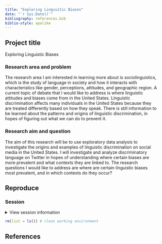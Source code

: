 ```yaml
---
title: "Exploring Linguistic Biases"
date: "`r Sys.Date()`"
bibliography: references.bib
biblio-style: apalike
---
```


## Project title

Exploring Linguistic Biases 

### Research area and problem
The research area I am interested in learning more about is sociolinguistics, which is the study of language in society and how it interacts with characteristics like gender, perceptions, attitudes, and geographic region. A current topic of debate that I would like to address is where linguistic attitudes and biases come from in the United States. Linguistic discrimination affects many individuals in the United States because they are treated differently based on how they speak. There is still information to be learned about the patterns and origins of linguistic discrimination, in hopes of figuring out what we can do to prevent it.

### Research aim and question
The aim of this research will be to use exploratory data analysis to investigate the origins and examples of linguistic discrimination on social media in the United States. I will investigate and analyze discriminatory language on Twitter in hopes of understanding where certain biases are more prevalent and what contexts they are linked to. The research questions I would like to address are where are certain linguistic biases most prevalent, and in which contexts do they occur? 

## Reproduce


### Session

<details><summary>View session information</summary>

```r
sessioninfo::session_info()
```

</details>

```r
rm(list = ls()) # clean working environment
```

## References

